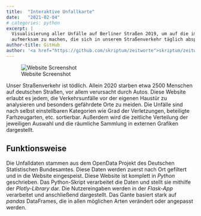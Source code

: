```yaml
---
title:  "Interaktive Unfallkarte"
date:   "2021-02-04"
# categories: python
excerpt: |
  Visualisierung aller Unfälle auf Berliner Straßen 2019, um auf die immensen Dramen
  aufmerksam zu machen, die sich in unserem Straßenverkehr täglich abspielen. 
author-title: GitHub
author: '<a href="https://github.com/skriptum/zeitworte">skriptum/zeitworte</a>'
---
```


![Website Screenshot](featured.png)

Unser Straßenverkehr ist tödlich. Allein 2020 starben etwa 2500 Menschen auf deutschen Straßen, vor allem verursacht durch Autos. Diese Website erlaubt es jedem, die Verkehrsunfälle vor der eigenen Haustür zu analysieren und besonders gefährdete Orte zu meiden. Die Unfälle sind nach selbst einstellbaren Kategorien wie Grad der Verletzungen, beteiligte Farhzeugarten, etc.
sortierbar. Außerdem wird die zeitliche Verteilung der jeweiligen Auswahl und die räumliche Sammlung in externen
Grafiken dargestellt.

## Funktionsweise

Die Unfalldaten stammen aus dem OpenData Projekt des Deutschen Statistischen Bundesamtes. Diese Daten werden zuerst nach Ort
gefiltert und in die Website eingespeist. Diese Website ist komplett in *Python* geschrieben. Das Python-Skript verarbeitet
die Daten und stellt sie mithilfe der *Plotly-Library* dar. Die Nutzereingaben werden in der *Flask-App* verarbeitet und 
anschließend dargestellt. Das Gante basiert stark auf *pandas* DataFrames, die in allen möglichen Arten verändert oder angepasst werden.

